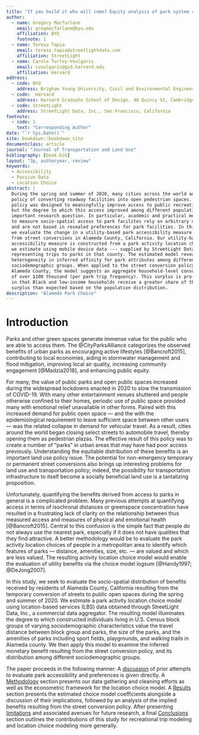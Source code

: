 ```yaml
---
title: "If you build it who will come? Equity analysis of park system changes using passive origin-destination data"
author:
  - name: Gregory Macfarlane
    email: gregmacfarlane@byu.edu
    affiliation: BYU
    footnote: 1
  - name: Teresa Tapia
    email: teresa.tapia@streetlightdata.com
    affiliation: StreetLight
  - name: Carole Turley-Voulgaris
    email: cvoulgaris@gsd.harvard.edu
    affiliation: Harvard
address:
  - code: BYU
    address: Brigham Young University, Civil and Environmental Engineering Department, 430 Engineering Building, Provo, Utah 84602
  - code:  Harvard
    address: Harvard Graduate School of Design, 48 Quincy St, Cambridge, Massachussetts 02138
  - code: StreetLight
    address: StreetLight Data, Inc., San Francisco, California
footnote:
  - code: 1
    text: "Corresponding Author"
date: "`r Sys.Date()`"
site: bookdown::bookdown_site
documentclass: article
journal: "Journal of Transportation and Land Use"
bibliography: [book.bib]
layout: "3p, authoryear, review"
keywords:
  - Accessibility
  - Passive Data
  - Location Choice
abstract: |
  During the spring and summer of 2020, many cities across the world adopted a
  policy of converting roadway facilities into open pedestrian spaces. This
  policy was designed to meaningfully improve access to public recreation areas, 
  but the degree to which this access improved among different populations is an
  important research question. In particular, academic and practical methods 
  to measure socio-spatial access to park facilites rely on arbitrary definitions
  and are not based in revealed preferences for park facilities. In this study,
  we evaluate the change in a utility-based park accessibility measure resulting 
  from street conversions in Alameda County, California. Our utility-based 
  accessibility measure is constructed from a park activity location choice model
  we estimate using mobile device data --- supplied by StreetLight Data, Inc. ---
  representing trips to parks in that county. The estimated model reveals
  heterogeneity in inferred affinity for park attributes among different
  sociodemographic groups. When applied to the street conversion policy in 
  Alameda County, the model suggests an aggregate household-level consumer surplus
  of over $100 thousand (per park trip frequency). This surplus is pro-social
  in that Black and low-income households receive a greater share of the 
  surplus than expected based on the population distribution. 
description: "Alameda Park Choice"
---
```


# Introduction {#intro}
Parks and other green spaces generate immense value for the public who are able
to access them. The @CityParksAlliance categorizes the observed benefits of
urban parks as encouraging active lifestyles [@Bancroft2015], contributing to
local economies, aiding in stormwater management and flood mitigation,
improving local air quality, increasing community engagement [@Madzia2018], and
enhancing public equity.

For many, the value of public parks and open public spaces increased during the
widespread lockdowns enacted in 2020 to slow the transmission of COVID-19. With
many other entertainment venues shuttered and people otherwise confined to their
homes, periodic use of public space provided many with emotional relief
unavailable in other forms. Paired with this increased demand for public open
space --- and the with the epidemiological requirement to leave sufficient space
between other users --- was the related collapse in demand for vehicular travel.
As a result, cities around the world began closing select streets to automobile
travel, thereby opening them as pedestrian plazas. The effective result of this
policy was to create a number of "parks" in urban areas that may have had
poor access previously. Understanding the equitable distribution of these
benefits is an important land use policy issue. The potential for non-emergency
temporary or permanent street conversions also brings up interesting problems
for land use and transportation policy; indeed, the possibility for
transportation infrastructure to itself become a socially beneficial land use is
a tantalizing proposition.

Unfortunately, quantifying the benefits derived from access to parks in general
is a complicated problem. Many previous attempts at quantifying access in terms
of isochronal distances or greenspace concentration have resulted in a
frustrating lack of clarity on the relationship between thus measured access and
measures of physical and emotional health [@Bancroft2015]. Central to this
confusion is the simple fact that people do not always use the nearest park,
especially if it does not have qualities that they find attractive. A better
methodology would be to evaluate the park activity location choices of people in
a metropolitan area to identify which features of parks --- distance, amenities,
size, etc. --- are valued and which are less valued. The resulting activity
location choice model would enable the evaluation of utility benefits via the
choice model logsum [@Handy1997; @DeJong2007].

In this study, we seek to evaluate the socio-spatial distribution of benefits
received by residents of Alameda County, California resulting from the 
temporary conversion of streets to public open spaces during the spring and summer
of 2020. We estimate a park activity location choice model using location-based
services (LBS) data obtained through StreetLight Data, Inc., a commercial data 
aggregator. The resulting model illuminates the degree to which constructed
individuals living in U.S. Census block groups of varying sociodemographic
characteristics value the travel distance between block group and parks, the
size of the parks, and the amenities of parks including sport fields,
playgrounds, and walking trails in Alameda county. We then apply this model to
examine the inferred monetary benefit resulting from the street conversion
policy, and its distribution among different sociodemographic groups.

The paper proceeds in the following manner: A [discussion](#literature) of prior attempts to
evaluate park accessibility and preferences is given directly. A [Methodology](#methodology)
section presents our data gathering and cleaning efforts as well as the
econometric framework for the location choice model. A [Results](#results) section
presents the estimated choice model coefficients alongside a discussion of their
implications, followed by an analysis of the implied benefits resulting from the
street conversion policy. After presenting [limitations](#limitations) and associated avenues
for future research, a final [Conclusions](#conclusions) section outlines the contributions of
this study for recreational trip modeling and location choice modeling more
generally.